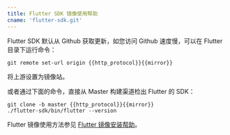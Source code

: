```yaml
---
title: Flutter SDK 镜像使用帮助
cname: 'flutter-sdk.git'
---
```


Flutter SDK 默认从 Github 获取更新，如您访问 Github 速度慢，可以在 Flutter 目录下运行命令：

<CodeBlock>

```
git remote set-url origin {{http_protocol}}{{mirror}}
```

</CodeBlock>

将上游设置为镜像站。

或者通过下面的命令，直接从 Master 构建渠道检出 Flutter 的 SDK： 

```
git clone -b master {{http_protocol}}{{mirror}}
./flutter-sdk/bin/flutter --version
```

Flutter 镜像使用方法参见 [Flutter 镜像安装帮助](/flutter/)。
